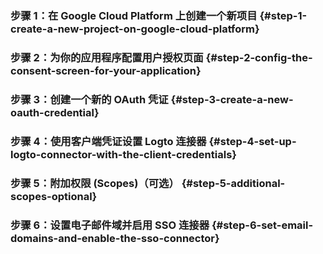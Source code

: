 
### 步骤 1：在 Google Cloud Platform 上创建一个新项目 \{#step-1-create-a-new-project-on-google-cloud-platform}

<Step1 />

### 步骤 2：为你的应用程序配置用户授权页面 \{#step-2-config-the-consent-screen-for-your-application}

<Step2 />

### 步骤 3：创建一个新的 OAuth 凭证 \{#step-3-create-a-new-oauth-credential}

<Step3 />

### 步骤 4：使用客户端凭证设置 Logto 连接器 \{#step-4-set-up-logto-connector-with-the-client-credentials}

<Step4 />

### 步骤 5：附加权限 (Scopes)（可选） \{#step-5-additional-scopes-optional}

<Step5 />

### 步骤 6：设置电子邮件域并启用 SSO 连接器 \{#step-6-set-email-domains-and-enable-the-sso-connector}

<Step6 />
